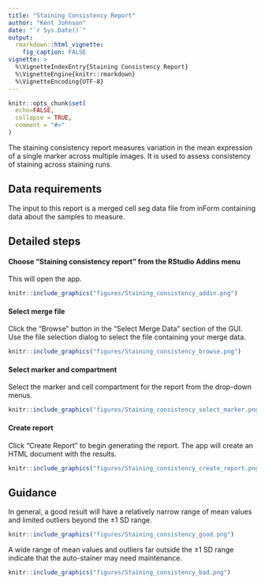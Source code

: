 ```yaml
---
title: "Staining Consistency Report"
author: "Kent Johnson"
date: "`r Sys.Date()`"
output: 
  rmarkdown::html_vignette:
    fig_caption: FALSE
vignette: >
  %\VignetteIndexEntry{Staining Consistency Report}
  %\VignetteEngine{knitr::rmarkdown}
  %\VignetteEncoding{UTF-8}
---
```


```r
knitr::opts_chunk$set(
  echo=FALSE,
  collapse = TRUE,
  comment = "#>"
)
```

The staining consistency report measures variation in the mean expression
of a single marker across multiple images. It is used to assess consistency
of staining across staining runs.

## Data requirements

The input to this report is a merged cell seg data file from inForm
containing data about the samples to measure.

## Detailed steps

#### Choose "Staining consistency report" from the RStudio Addins menu

This will open the app.

```r
knitr::include_graphics("figures/Staining_consistency_addin.png")
```


#### Select merge file

Click the "Browse" button in the "Select Merge Data" section of the GUI. 
Use the file selection dialog to select the file containing your merge data.

```r
knitr::include_graphics("figures/Staining_consistency_browse.png")
```

#### Select marker and compartment

Select the marker and cell compartment for the report from the 
drop-down menus.

```r
knitr::include_graphics("figures/Staining_consistency_select_marker.png")
```

#### Create report

Click "Create Report" to begin generating the report. The app will create
an HTML document with the results.

```r
knitr::include_graphics("figures/Staining_consistency_create_report.png")
```

## Guidance

In general, a good result will have a relatively narrow range of mean values 
and limited outliers beyond the &plusmn;1 SD range. 

```r
knitr::include_graphics("figures/Staining_consistency_good.png")
```

A wide range of mean values and outliers far outside the &plusmn;1 SD range
indicate that the auto-stainer may need maintenance.

```r
knitr::include_graphics("figures/Staining_consistency_bad.png")
```

